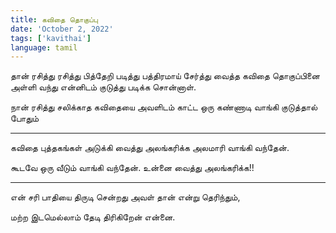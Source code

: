 ```yaml
---
title: கவிதை தொகுப்பு
date: 'October 2, 2022'
tags: ['kavithai']
language: tamil
---
```


தான் ரசித்து ரசித்து 
பித்தேறி படித்து
பத்திரமாய் சேர்த்து வைத்த 
கவிதை தொகுப்பினை அள்ளி வந்து
என்னிடம் குடுத்து படிக்க சொன்னாள்.

நான் ரசித்து சலிக்காத 
கவிதையை அவளிடம் காட்ட 
ஒரு கண்ணாடி வாங்கி குடுத்தால் போதும்

------------

கவிதை புத்தகங்கள் 
அடுக்கி வைத்து அலங்கரிக்க
அலமாரி வாங்கி வந்தேன். 

கூடவே ஒரு வீடும் வாங்கி வந்தேன்.
உன்னை வைத்து அலங்கரிக்க!!

-------------

என் சரி பாதியை திருடி 
சென்றது அவள் தான் 
என்று தெரிந்தும்,

மற்ற இடமெல்லாம் 
தேடி திரிகிறேன்
என்னை. 


